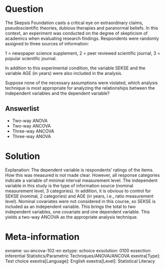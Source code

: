 Question
========
The Skepsis Foundation casts a critical eye on extraordinary claims, pseudoscientific theories, dubious therapies and paranormal beliefs. In this context, an experiment was conducted on the degree of skepticism of academics when evaluating research findings. Respondents were randomly assigned to three sources of information:

1 = newspaper science supplement, 2 = peer reviewed scientific journal, 3 = popular scientific journal.

In addition to this experimental condition, the variable SEKSE and the variable AGE (in years) were also included in the analysis.

Suppose none of the necessary assumptions were violated, which analysis technique is most appropriate for analyzing the relationships between the independent variables and the dependent variable?

Answerlist
----------
* Two-way ANOVA
* Two-way ANCOVA
* Three-way ANCOVA
* Three-way ANOVA


Solution
========
Explanation: The dependent variable is respondents' ratings of the items. How this was measured is not made clear. However, all response categories indicate a variable of minimal interval measurement level. The independent variable in this study is the type of information source (nominal measurement level, 3 categories). In addition, it is obvious to control for SEKSE (nominal, 2 categories) and AGE (in years, i.e., ratio measurement level). Nominal covariates were not considered in this course, so SEKSE is included as an independent variable. This brings the total to two independent variables, one covariate and one dependent variable. This yields a two-way ANCOVA as the appropriate analysis technique.

Meta-information
================
exname: uu-ancova-102-en
extype: schoice
exsolution: 0100
exsection: Inferential Statistics/Parametric Techniques/ANOVA/ANCOVA
exextra[Type]: Test choice
exextra[Language]: English
exextra[Level]: Statistical Literacy

